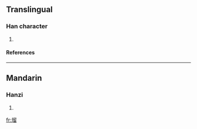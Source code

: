 ==Translingual==
===Han character===
{{Han char|rn=32|rad=土|as=10|sn=13|four=4716<sub>0</sub>|canj=土竹竹田 (GHHW)}}
# {{defn|Han|sort=土10}}
====References====
{{Han ref|kx=0236.341|hdz=10473.140|uh=586F|ud=22639|bh=DCE8|bd=56552}}
----
==Mandarin==
===Hanzi===
{{cmn-hanzi|pin=[[liù]] (liu4)|wg=liu<sup>4</sup>}}
# {{defn|Mandarin}}

[[fr:塯]]